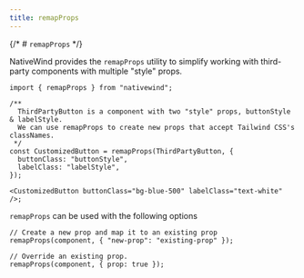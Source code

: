 ```yaml
---
title: remapProps
---
```


{/* # `remapProps` */}

NativeWind provides the `remapProps` utility to simplify working with third-party components with multiple "style" props.

```tsx
import { remapProps } from "nativewind";

/**
  ThirdPartyButton is a component with two "style" props, buttonStyle & labelStyle.
  We can use remapProps to create new props that accept Tailwind CSS's classNames.
 */
const CustomizedButton = remapProps(ThirdPartyButton, {
  buttonClass: "buttonStyle",
  labelClass: "labelStyle",
});

<CustomizedButton buttonClass="bg-blue-500" labelClass="text-white" />;
```

`remapProps` can be used with the following options

```tsx
// Create a new prop and map it to an existing prop
remapProps(component, { "new-prop": "existing-prop" });

// Override an existing prop.
remapProps(component, { prop: true });
```
